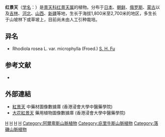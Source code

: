 {{Speciesbox 
| genus = Rhodiola
| species = rosea
| authority =  L.
| image =Rhodiola rosea a2.jpg
| subdivision_ranks =[[变种|变种]]
| subdivision =
* 红景天 ''R. r.'' var. ''rosea''
* [[小叶红景天|小叶红景天]] ''R. r.'' var. ''microphylla''
}}

'''红景天'''（[[学名|学名]]：{{lang|la|''Rhodiola rosea''}}）是[[景天科|景天科]][[红景天属|红景天属]]的植物。分布于[[日本|日本]]、[[朝鲜|朝鲜]]、[[俄罗斯|俄罗斯]]、[[蒙古|蒙古]]以及[[吉林|吉林]]、[[河北|河北]]、[[山西|山西]]、[[新疆|新疆]]等地，生长于海拔1,800米至2,700米的地区，多生长于山坡林下或草坡上，目前尚未由人工引种栽培。

== 异名 ==
* Rhodiola rosea L. var. microphylla (Froed.) [[傅书遐|S. H. Fu]]

== 参考文献 ==
<div class="references-small">
* {{cite web| url =http://www.bioinfo.cn/db05/KmzwSpecies.php?action=view&id=5752| title =红景天（原变种）| work =《中国高等植物数据库全库》| publisher =中国科学院微生物研究所| author =昆明植物研究所| accessdate =2009-02-25| deadurl =yes| archiveurl =https://web.archive.org/web/20160305043227/http://www.bioinfo.cn/db05/KmzwSpecies.php?action=view&id=5752| archivedate =2016-03-05}}
</div>

==外部連結==
*[https://sys01.lib.hkbu.edu.hk/cmed/mmid/detail.php?pid=B00067 紅景天] 中藥材圖像數據庫  (香港浸會大學中醫藥學院) {{zh}}{{en}} 
*[https://libproject.hkbu.edu.hk/was40/detail?lang=ch&channelid=1288&searchword=herb_id=D00220  大花紅景天] 藥用植物圖像數據庫 (香港浸會大學中醫藥學院) {{zh}}{{en}}

{{Taxonbar|from=Q161665}}

{{DEFAULTSORT:Rhodiola rosea}}
[[Category:红景天属|H]]
[[Category:单胺氧化酶抑制剂|H]]
[[Category:抗抑郁药物|H]]
[[Category:藥用植物|H]]
[[Category:阿爾卑斯山脈植物|Category:阿爾卑斯山脈植物]]
[[Category:庇里牛斯山脈植物|Category:庇里牛斯山脈植物]]
[[Category:落磯山脈植物|Category:落磯山脈植物]]

{{Crassulaceae-stub}}